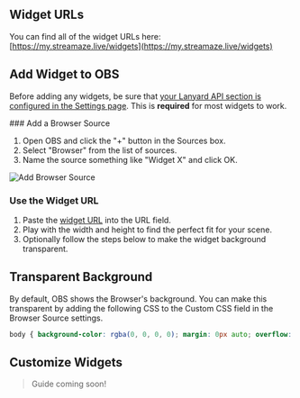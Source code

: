 
## Widget URLs

You can find all of the widget URLs here: [https://my.streamaze.live/widgets](https://my.streamaze.live/widgets)

## Add Widget to OBS

Before adding any widgets, be sure that [your Lanyard API section is configured in the Settings page](/connections/lanyard). This is **required** for most widgets to work.

<Steps>
### Add a Browser Source

1. Open OBS and click the "+" button in the Sources box.
2. Select "Browser" from the list of sources.
3. Name the source something like "Widget X" and click OK.

![Add Browser Source](/images/obs/browser-source.png)

### Use the Widget URL

1. Paste the [widget URL](#widget-urls) into the URL field.
2. Play with the width and height to find the perfect fit for your scene.
3. Optionally follow the steps below to make the widget background transparent.
</Steps>

## Transparent Background

By default, OBS shows the Browser's background. You can make this transparent by adding the following CSS to the Custom CSS field in the Browser Source settings.

```css
body { background-color: rgba(0, 0, 0, 0); margin: 0px auto; overflow: hidden; }
```

## Customize Widgets

> Guide coming soon!
